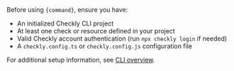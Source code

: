<Accordion title="Prerequisites">
Before using <code>{command}</code>, ensure you have:

- An initialized Checkly CLI project
- At least one check or resource defined in your project
- Valid Checkly account authentication (run `npx checkly login` if needed)
- A `checkly.config.ts` or `checkly.config.js` configuration file

For additional setup information, see [CLI overview](/cli/overview).
</Accordion>

